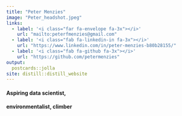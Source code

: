 ```yaml
---
title: "Peter Menzies"
image: "Peter_headshot.jpeg"
links:
  - label: '<i class="far fa-envelope fa-3x"></i>'
    url: "mailto:peterfmenzies@gmail.com"
  - label: '<i class="fab fa-linkedin-in fa-3x"></i>'
    url: "https://www.linkedin.com/in/peter-menzies-b80b28155/"
  - label: '<i class="fab fa-github fa-3x"></i>'
    url: "https://github.com/petermenzies"
output:
  postcards::jolla
site: distill::distill_website
---
```


#### Aspiring data scientist,
#### environmentalist, climber
